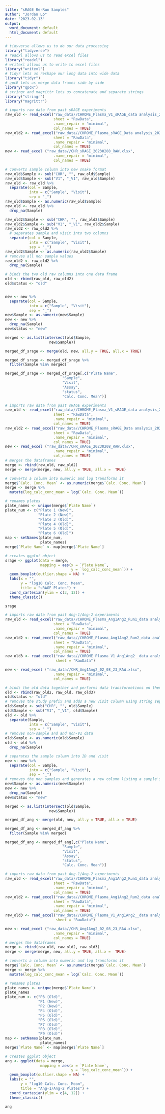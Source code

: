 ```yaml
---
title: "sRAGE Re-Run Samples"
author: "Jordan Lo"
date: "2023-02-13"
output:
  word_document: default
  html_document: default
---
```


```r
# tidyverse allows us to do our data processing
library("tidyverse")
# readxl allows us to read excel files
library("readxl")
# writexl allows us to write to excel files
library("writexl")
# tidyr lets us reshape our long data into wide data
library("tidyr")
# qpcR lets us merge data frames side by side
library("qpcR")
# stringr and magrittr lets us concatenate and separate strings
library("stringr")
library("magrittr")
```

```r
# imports raw data from past sRAGE experiments 
raw_old <- read_excel("raw_data//CHROME_Plasma_V1_sRAGE_data analysis_20201019.xlsx",
                      sheet = "RawData",
                      .name_repair = "minimal",
                      col_names = TRUE)
raw_old2 <- read_excel("raw_data//CHROME_Plasma_sRAGE_Data analysis_20200910.xlsx",
                      sheet = "RawData",
                      .name_repair = "minimal",
                      col_names = TRUE)
new <- read_excel ("raw_data//CHR_sRAGE_20230208_RAW.xlsx",
                      .name_repair = "minimal",
                      col_names = TRUE)

# converts sample column into new snake format
raw_old$Sample <- sub("CHR", "", raw_old$Sample)
raw_old$Sample <- sub("V1", "_V1", raw_old$Sample)
raw_old <- raw_old %>%
  separate(col = Sample,
           into = c("Sample", "Visit"),
           sep = "_")
raw_old$Sample <- as.numeric(raw_old$Sample)
raw_old <- raw_old %>%
  drop_na(Sample)

raw_old2$Sample <- sub("CHR", "", raw_old2$Sample)
raw_old2$Sample <- sub("V1", "_V1", raw_old2$Sample)
raw_old2 <- raw_old2 %>%
  # separates sample and visit into two columns
  separate(col = Sample,
           into = c("Sample", "Visit"),
           sep = "_")
raw_old2$Sample <- as.numeric(raw_old2$Sample)
# removes all non sample values
raw_old2 <- raw_old2 %>%
  drop_na(Sample)

# binds the two old raw columns into one data frame
old <- rbind(raw_old, raw_old2)
old$status <- "old"


new <- new %>%
  separate(col = Sample,
           into = c("Sample", "Visit"),
           sep = "_")
new$Sample <- as.numeric(new$Sample)
new <- new %>%
  drop_na(Sample)
new$status <- "new"

merged <- as.list(intersect(old$Sample,
                    new$Sample))

merged_df_srage <- merge(old, new, all.y = TRUE, all.x = TRUE)

merged_df_srage <- merged_df_srage %>%
  filter(Sample %in% merged)

merged_df_srage <- merged_df_srage[,c("Plate Name",
                          "Sample",
                          "Visit",
                          "Assay",
                          "status",
                          "Calc. Conc. Mean")]
```

```r
# imports raw data from past sRAGE experiments 
raw_old <- read_excel("raw_data//CHROME_Plasma_V1_sRAGE_data analysis_20201019.xlsx",
                      sheet = "RawData",
                      .name_repair = "minimal",
                      col_names = TRUE)
raw_old2 <- read_excel("raw_data//CHROME_Plasma_sRAGE_Data analysis_20200910.xlsx",
                      sheet = "RawData",
                      .name_repair = "minimal",
                      col_names = TRUE)
new <- read_excel ("raw_data//CHR_sRAGE_20230208_RAW.xlsx",
                      .name_repair = "minimal",
                      col_names = TRUE)
# merges the dataframes
merge <- rbind(raw_old, raw_old2)
merge <- merge(merge, new, all.y = TRUE, all.x =  TRUE)

# converts a column into numeric and log transforms it
merge$`Calc. Conc. Mean` <- as.numeric(merge$`Calc. Conc. Mean`)
merge <- merge %>%
  mutate(log_calc_conc_mean = log(`Calc. Conc. Mean`))

# renames plates
plate_names <- unique(merge$`Plate Name`)
plate_num <- c("Plate 1 (New)", 
               "Plate 2 (New)", 
               "Plate 3 (Old)", 
               "Plate 4 (Old)", 
               "Plate 5 (Old)", 
               "Plate 6 (Old)")
map <- setNames(plate_num,
                plate_names)
merge$`Plate Name` <- map[merge$`Plate Name`]

# creates ggplot object
srage <- ggplot(data = merge,
                mapping = aes(x = `Plate Name`,
                              y = `log_calc_conc_mean`)) +
  geom_boxplot(outlier.shape = NA) +
  labs(x = "",
       y = "log10 Calc. Conc. Mean",
       title = "sRAGE Plates") + 
  coord_cartesian(ylim = c(3, 12)) +
  theme_classic()

srage
```


```r
# imports raw data from past Ang-1/Ang-2 experiments 
raw_old <- read_excel("raw_data//CHROME_Plasma_Ang1Ang2_Run1_data analysis_20200729.xlsx",
                      sheet = "RawData",
                      .name_repair = "minimal",
                      col_names = TRUE)
raw_old2 <- read_excel("raw_data//CHROME_Plasma_Ang1Ang2_Run2_data analysis_20200910.xlsx",
                      sheet = "RawData",
                      .name_repair = "minimal",
                      col_names = TRUE)
raw_old3 <- read_excel("raw_data//CHROME_Plasma_V1_Ang1Ang2__data analysis_20201009.xlsx",
                       sheet = "RawData")

new <- read_excel ("raw_data//CHR_Ang1Ang2_02_08_23_RAW.xlsx",
                      .name_repair = "minimal",
                      col_names = TRUE)

# binds the old data together and performs data transformations on them
old <- rbind(raw_old2, raw_old, raw_old3)
old$status <- "old"
# removes the study prefix and adds a new visit column using string separation
old$Sample <- sub("CHR", "", old$Sample)
old$Sample <- sub("V1", "_V1", old$Sample)
old <- old %>%
  separate(Sample,
           into = c("Sample", "Visit"),
           sep = "_")
# removes non-sample and and non-V1 data
old$Sample <- as.numeric(old$Sample)
old <- old %>%
  drop_na(Sample)

# separates the sample column into ID and visit
new <- new %>%
  separate(col = Sample,
           into = c("Sample", "Visit"),
           sep = "_")
# removes the non samples and generates a new column listing a sample's status
new$Sample <- as.numeric(new$Sample)
new <- new %>%
  drop_na(Sample)
new$status <- "new"

merged <- as.list(intersect(old$Sample,
                    new$Sample))

merged_df_ang <- merge(old, new, all.y = TRUE, all.x = TRUE)

merged_df_ang <- merged_df_ang %>%
  filter(Sample %in% merged)

merged_df_ang <- merged_df_ang[,c("Plate Name",
                          "Sample",
                          "Visit",
                          "Assay",
                          "status",
                          "Calc. Conc. Mean")]
```

```r
# imports raw data from past Ang-1/Ang-2 experiments 
raw_old <- read_excel("raw_data//CHROME_Plasma_Ang1Ang2_Run1_data analysis_20200729.xlsx",
                      sheet = "RawData",
                      .name_repair = "minimal",
                      col_names = TRUE)
raw_old2 <- read_excel("raw_data//CHROME_Plasma_Ang1Ang2_Run2_data analysis_20200910.xlsx",
                      sheet = "RawData",
                      .name_repair = "minimal",
                      col_names = TRUE)
raw_old3 <- read_excel("raw_data//CHROME_Plasma_V1_Ang1Ang2__data analysis_20201009.xlsx",
                       sheet = "RawData")

new <- read_excel ("raw_data//CHR_Ang1Ang2_02_08_23_RAW.xlsx",
                      .name_repair = "minimal",
                      col_names = TRUE)
# merges the dataframes
merge <- rbind(raw_old, raw_old2, raw_old3)
merge <- merge(merge, new, all.y = TRUE, all.x =  TRUE)

# converts a column into numeric and log transforms it
merge$`Calc. Conc. Mean` <- as.numeric(merge$`Calc. Conc. Mean`)
merge <- merge %>%
  mutate(log_calc_conc_mean = log(`Calc. Conc. Mean`))

# renames plates
plate_names <- unique(merge$`Plate Name`)
plate_names
plate_num <- c("P3 (Old)", 
               "P1 (New)", 
               "P2 (New)", 
               "P4 (Old)", 
               "P5 (Old)", 
               "P6 (Old)", 
               "P7 (Old)", 
               "P8 (Old)", 
               "P9 (Old)")
map <- setNames(plate_num,
                plate_names)
merge$`Plate Name` <- map[merge$`Plate Name`]

# creates ggplot object
ang <- ggplot(data = merge,
                mapping = aes(x = `Plate Name`,
                              y = `log_calc_conc_mean`)) +
  geom_boxplot(outlier.shape = NA) +
  labs(x = "",
       y = "log10 Calc. Conc. Mean",
       title = "Ang-1/Ang-2 Plates") + 
  coord_cartesian(ylim = c(4, 12)) +
  theme_classic()

ang
```

